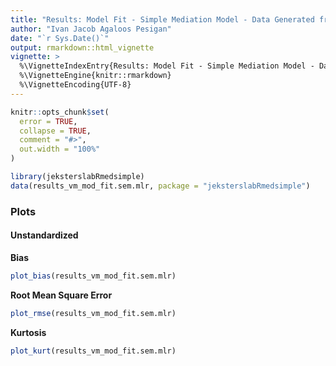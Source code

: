 ```yaml
---
title: "Results: Model Fit - Simple Mediation Model - Data Generated from a Nonnormal Distribution (Vale and Maurelli (1983) - Skewness = 2, Kurtosis = 7) - Complete Data - Structural Equation Modeling"
author: "Ivan Jacob Agaloos Pesigan"
date: "`r Sys.Date()`"
output: rmarkdown::html_vignette
vignette: >
  %\VignetteIndexEntry{Results: Model Fit - Simple Mediation Model - Data Generated from a Nonnormal Distribution (Vale and Maurelli (1983) - Skewness = 2, Kurtosis = 7) - Complete Data - Structural Equation Modeling}
  %\VignetteEngine{knitr::rmarkdown}
  %\VignetteEncoding{UTF-8}
---
```


```r
knitr::opts_chunk$set(
  error = TRUE,
  collapse = TRUE,
  comment = "#>",
  out.width = "100%"
)
```

```r
library(jeksterslabRmedsimple)
data(results_vm_mod_fit.sem.mlr, package = "jeksterslabRmedsimple")
```

### Plots

#### Unstandardized

**Bias**

```r
plot_bias(results_vm_mod_fit.sem.mlr)
```

**Root Mean Square Error**

```r
plot_rmse(results_vm_mod_fit.sem.mlr)
```

**Kurtosis**

```r
plot_kurt(results_vm_mod_fit.sem.mlr)
```
